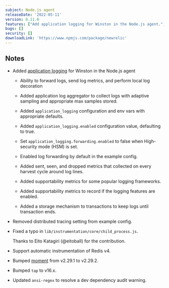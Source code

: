 ```yaml
---
subject: Node.js agent
releaseDate: '2022-05-11'
version: 8.11.0
features: ["Add application logging for Winston in the Node.js agent.","Support automatic instrumentation of Redis v4."]
bugs: []
security: []
downloadLink: 'https://www.npmjs.com/package/newrelic'
---
```


## Notes

* Added [application logging](/docs/logs/logs-context/configure-logs-context-nodejs) for Winston in the Node.js agent

  * Ability to forward logs, send log metrics, and perform local log decoration

  * Added application log aggregator to collect logs with adaptive sampling and appropriate max samples stored.

  * Added `application_logging` configuration and env vars with appropriate defaults.

  * Added `application_logging.enabled` configuration value, defaulting to true.

  * Set `application_logging.forwarding.enabled` to false when High-security mode (HSM) is set.

  * Enabled log forwarding by default in the example config.

  * Added sent, seen, and dropped metrics that collected on every harvest cycle around log lines.

  * Added supportability metrics for some popular logging frameworks.

  * Added supportability metrics to record if the logging features are enabled.

  * Added a storage mechanism to transactions to keep logs until transaction ends.


* Removed distributed tracing setting from example config.


* Fixed a typo in `lib/instrumentation/core/child_process.js`.

  Thanks to Eito Katagiri (@eitoball) for the contribution.


* Support automatic instrumentation of Redis v4.


* Bumped [moment](https://github.com/moment/moment) from v2.29.1 to v2.29.2.


* Bumped `tap` to v16.x.


* Updated `ansi-regex` to resolve a dev dependency audit warning.
